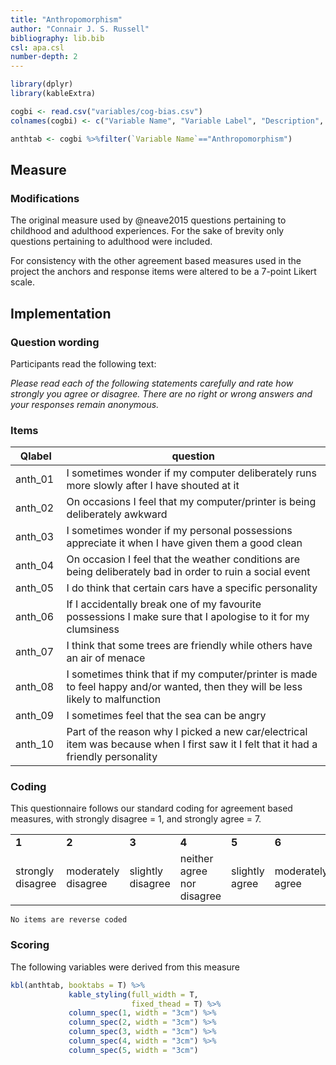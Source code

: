 ```yaml
---
title: "Anthropomorphism"
author: "Connair J. S. Russell"
bibliography: lib.bib
csl: apa.csl
number-depth: 2
---
```


```r

library(dplyr)
library(kableExtra)

cogbi <- read.csv("variables/cog-bias.csv")
colnames(cogbi) <- c("Variable Name", "Variable Label", "Description", "Variable Type", "Source (Section)", "Definition")

anthtab <- cogbi %>%filter(`Variable Name`=="Anthropomorphism")

```

## Measure

### Modifications {.unnumbered}

The original measure used by @neave2015 questions pertaining to childhood and adulthood experiences. For the sake of brevity only questions pertaining to adulthood were included.

For consistency with the other agreement based measures used in the project the anchors and response items were altered to be a 7-point Likert scale.

## Implementation

### Question wording {.unnumbered}

Participants read the following text:

*Please read each of the following statements carefully and rate how strongly you agree or disagree. There are no right or wrong answers and your responses remain anonymous.*

### Items {.unnumbered}

| Qlabel  | question                                                                                                                            |
|------------|------------------------------------------------------------|
| anth_01 | I sometimes wonder if my computer deliberately runs more slowly after I have shouted at it                                          |
| anth_02 | On occasions I feel that my computer/printer is being deliberately awkward                                                          |
| anth_03 | I sometimes wonder if my personal possessions appreciate it when I have given them a good clean                                     |
| anth_04 | On occasion I feel that the weather conditions are being deliberately bad in order to ruin a social event                           |
| anth_05 | I do think that certain cars have a specific personality                                                                            |
| anth_06 | If I accidentally break one of my favourite possessions I make sure that I apologise to it for my clumsiness                        |
| anth_07 | I think that some trees are friendly while others have an air of menace                                                             |
| anth_08 | I sometimes think that if my computer/printer is made to feel happy and/or wanted, then they will be less likely to malfunction     |
| anth_09 | I sometimes feel that the sea can be angry                                                                                          |
| anth_10 | Part of the reason why I picked a new car/electrical item was because when I first saw it I felt that it had a friendly personality |

### Coding {.unnumbered}

This questionnaire follows our standard coding for agreement based measures, with strongly disagree = 1, and strongly agree = 7.

|                   |                     |                   |                            |                |                  |                |
|-----------|-----------|-----------|-----------|-----------|-----------|-----------|
| **1**             | **2**               | **3**             | **4**                      | **5**          | **6**            | **7**          |
| strongly disagree | moderately disagree | slightly disagree | neither agree nor disagree | slightly agree | moderately agree | strongly agree |

`No items are reverse coded`

### Scoring

The following variables were derived from this measure

```r
kbl(anthtab, booktabs = T) %>%
             kable_styling(full_width = T,
                           fixed_thead = T) %>%
             column_spec(1, width = "3cm") %>%
             column_spec(2, width = "3cm") %>%
             column_spec(3, width = "3cm") %>%
             column_spec(4, width = "3cm") %>%
             column_spec(5, width = "3cm") 
   
```
